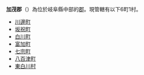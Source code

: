 {{otheruses|subject=位於岐阜縣中部的郡|other=歷史上曾經存在過的同名郡|加茂郡 (消歧義)}}
{{unreferenced|time=2017-03-04T00:44:42+00:00}}
{{日本郡
| 郡=加茂郡
| 日文原名=加茂郡
| 平假名=かもぐん
| 羅馬字拼音=Kamo-gun
| 都道府縣=岐阜縣
| 支廳=
| 町=6
| 村=1
| 經度=
| 緯度=
| 地圖=[[File:Kamo_District_in_Gifu_Prefecture.png|250px]]
}}
'''加茂郡'''（{{jpn|j=加茂郡|hg=かもぐん|rm=Kamo gun|f=y}}）為位於岐阜縣中部的[[郡|郡]]。現管轄有以下6町1村。

* [[川邊町|川邊町]]
* [[坂祝町|坂祝町]]
* [[白川町_(日本)|白川町]]
* [[富加町|富加町]]
* [[七宗町|七宗町]]
* [[八百津町|八百津町]]
* [[東白川村|東白川村]]

{{美濃國的郡}}
{{岐阜縣}}{{Authority control}}